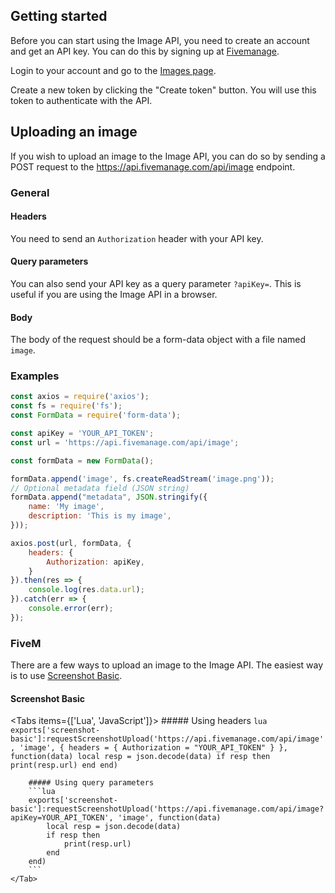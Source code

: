 
## Getting started
Before you can start using the Image API, you need to create an account and get an API key.
You can do this by signing up at [Fivemanage](https://www.fivemanage.com).

Login to your account and go to the [Images page](https://www.fivemanage.com/dashbaord/images).

Create a new token by clicking the "Create token" button. You will use this token to authenticate with the API.

## Uploading an image
If you wish to upload an image to the Image API, you can do so by sending a POST request to the https://api.fivemanage.com/api/image endpoint.

### General

#### Headers
You need to send an `Authorization` header with your API key.

#### Query parameters
You can also send your API key as a query parameter `?apiKey=`. This is useful if you are using the Image API in a browser.

#### Body
The body of the request should be a form-data object with a file named `image`.

### Examples
```js
const axios = require('axios');
const fs = require('fs');
const FormData = require('form-data');

const apiKey = 'YOUR_API_TOKEN';
const url = 'https://api.fivemanage.com/api/image';

const formData = new FormData();

formData.append('image', fs.createReadStream('image.png'));
// Optional metadata field (JSON string)
formData.append("metadata", JSON.stringify({
    name: 'My image',
    description: 'This is my image',
}));

axios.post(url, formData, {
    headers: {
        Authorization: apiKey,
    }
}).then(res => {
    console.log(res.data.url);
}).catch(err => {
    console.error(err);
});
```


### FiveM

There are a few ways to upload an image to the Image API. The easiest way is to use [Screenshot Basic](https://github.com/citizenfx/screenshot-basic).

#### Screenshot Basic

<Tabs items={['Lua', 'JavaScript']}>
    <Tab>
        ##### Using headers
        ```lua
        exports['screenshot-basic']:requestScreenshotUpload('https://api.fivemanage.com/api/image',
        'image',
        {
            headers = {
                Authorization = "YOUR_API_TOKEN"
            }
        },
        function(data)
            local resp = json.decode(data)
            if resp then
                print(resp.url)
            end
        end)
        ```

        ##### Using query parameters
        ```lua
        exports['screenshot-basic']:requestScreenshotUpload('https://api.fivemanage.com/api/image?apiKey=YOUR_API_TOKEN', 'image', function(data)
            local resp = json.decode(data)
            if resp then
                print(resp.url)
            end
        end)
        ```
    </Tab>
</Tabs>


